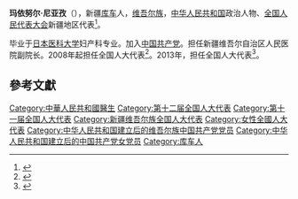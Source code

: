 '''玛依努尔·尼亚孜'''（{{bd|1953年||}}），新疆[[库车|库车]]人，[[维吾尔族|维吾尔族]]，[[中华人民共和国|中华人民共和国]]政治人物、[[全国人民代表大会|全国人民代表大会]]新疆地区代表<ref>{{cite web|author=新华网|title=第十一届全国人大代表|url=http://news.xinhuanet.com/ziliao/2008-03/03/content_7708230.htm?node=36628|publisher=新华网|accessdate=2014-01-07|archive-date=2014-01-10|archive-url=https://web.archive.org/web/20140110211415/http://news.xinhuanet.com/ziliao/2008-03/03/content_7708230.htm?node=36628|dead-url=no}}</ref>。

毕业于[[日本医科大学|日本医科大学]]妇产科专业。加入[[中国共产党|中国共产党]]。担任新疆维吾尔自治区人民医院副院长。2008年起担任全国人大代表<ref>{{cite news|title=全国人大代表信息-玛依努尔·尼亚孜|url= http://210.82.31.1:8084/delegate/viewDelegate.action?dbid=112621|accessdate=2013-04-05|newspaper=全国人大网}}</ref>。2013年，担任全国人大代表<ref>{{cite news|title=全国人大代表信息-玛依努尔·尼亚孜|url= http://210.82.31.1:8084/delegate/viewDelegate.action?dbid=122621|accessdate=2013-04-05|newspaper=全国人大网}}</ref>。

==參考文獻==
{{reflist}}
{{中华人民共和国政治人物小作品}}
{{DEFAULTSORT:M瑪}}
[[Category:中華人民共和國醫生|Category:中華人民共和國醫生]]
[[Category:第十二届全国人大代表|Category:第十二届全国人大代表]]
[[Category:第十一届全国人大代表|Category:第十一届全国人大代表]]
[[Category:新疆维吾尔族全国人大代表|Category:新疆维吾尔族全国人大代表]]
[[Category:女性全國人大代表|Category:女性全國人大代表]]
[[Category:中华人民共和国建立后的维吾尔族中国共产党党员|Category:中华人民共和国建立后的维吾尔族中国共产党党员]]
[[Category:中华人民共和国建立后的中国共产党女党员|Category:中华人民共和国建立后的中国共产党女党员]]
[[Category:库车人|Category:库车人]]